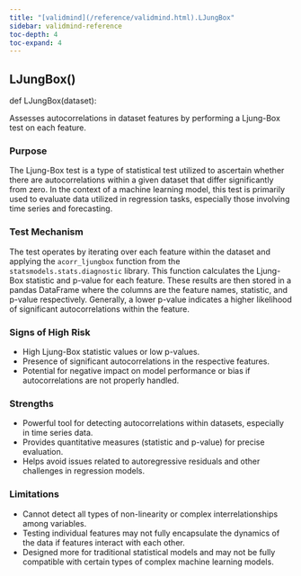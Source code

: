 ```yaml
---
title: "[validmind](/reference/validmind.html).LJungBox"
sidebar: validmind-reference
toc-depth: 4
toc-expand: 4
---
```


## LJungBox[()]{.muted}

<!-- function.qmd.jinja2 - function signature -->

::: {.signature}

<span class="signature">
<span class="kw">def</span> <span class="name">LJungBox</span>(<span class="param"><span class="n">dataset</span></span>):</span>
</span>

:::

Assesses autocorrelations in dataset features by performing a Ljung-Box test on each feature.

### Purpose

The Ljung-Box test is a type of statistical test utilized to ascertain whether there are autocorrelations within a given dataset that differ significantly from zero. In the context of a machine learning model, this test is primarily used to evaluate data utilized in regression tasks, especially those involving time series and forecasting.

### Test Mechanism

The test operates by iterating over each feature within the dataset and applying the `acorr_ljungbox` function from the `statsmodels.stats.diagnostic` library. This function calculates the Ljung-Box statistic and p-value for each feature. These results are then stored in a pandas DataFrame where the columns are the feature names, statistic, and p-value respectively. Generally, a lower p-value indicates a higher likelihood of significant autocorrelations within the feature.

### Signs of High Risk

- High Ljung-Box statistic values or low p-values.
- Presence of significant autocorrelations in the respective features.
- Potential for negative impact on model performance or bias if autocorrelations are not properly handled.

### Strengths

- Powerful tool for detecting autocorrelations within datasets, especially in time series data.
- Provides quantitative measures (statistic and p-value) for precise evaluation.
- Helps avoid issues related to autoregressive residuals and other challenges in regression models.

### Limitations

- Cannot detect all types of non-linearity or complex interrelationships among variables.
- Testing individual features may not fully encapsulate the dynamics of the data if features interact with each other.
- Designed more for traditional statistical models and may not be fully compatible with certain types of complex machine learning models.
